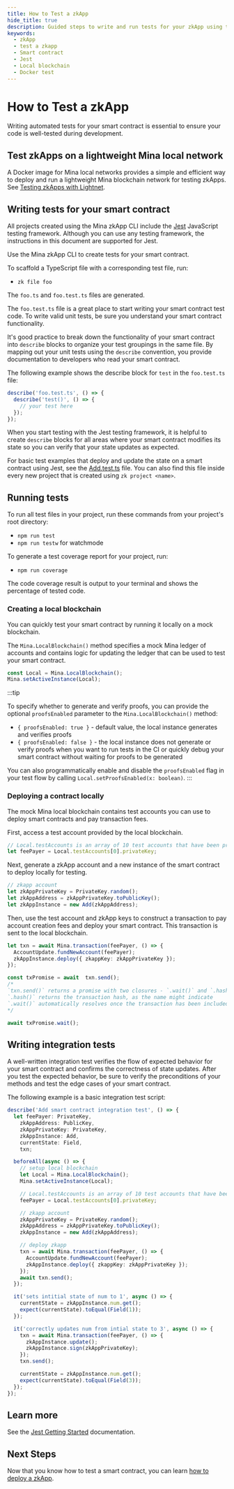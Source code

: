 ```yaml
---
title: How to Test a zkApp
hide_title: true
description: Guided steps to write and run tests for your zkApp using the Jest JavaScript testing framework, create and run tests, create a local blockchain, deploy a contract locally, and write integration tests.
keywords:
  - zkApp
  - test a zkapp
  - Smart contract
  - Jest
  - Local blockchain
  - Docker test
---
```


# How to Test a zkApp

Writing automated tests for your smart contract is essential to ensure your code is well-tested during development. 

## Test zkApps on a lightweight Mina local network

A Docker image for Mina local networks provides a simple and efficient way to deploy and run a lightweight Mina blockchain network for testing zkApps. See [Testing zkApps with Lightnet](/zkapps/testing-zkapps-lightnet).

## Writing tests for your smart contract

All projects created using the Mina zkApp CLI include the [Jest](https://jestjs.io/) JavaScript testing framework. Although you can use any testing framework, the instructions in this document are supported for Jest.

Use the Mina zkApp CLI to create tests for your smart contract.

To scaffold a TypeScript file with a corresponding test file, run:

- `zk file foo`

The `foo.ts` and `foo.test.ts` files are generated.

The `foo.test.ts` file is a great place to start writing your smart contract test code. To write valid unit tests, be sure you understand your smart contract functionality.

It's good practice to break down the functionality of your smart contract into `describe` blocks to organize your test groupings in the same file. By mapping out your unit tests using the `describe` convention, you provide documentation to developers who read your smart contract.

The following example shows the describe block for `test` in the `foo.test.ts` file:

```ts
describe('foo.test.ts', () => {
  describe('test()', () => {
    // your test here
  });
});
```

When you start testing with the Jest testing framework, it is helpful to create `describe` blocks for all areas where your smart contract modifies its state so you can verify that your state updates as expected.

For basic test examples that deploy and update the state on a smart contract using Jest, see the [Add.test.ts](https://github.com/o1-labs/zkapp-cli/blob/main/templates/project-ts/src/Add.test.ts) file. You can also find this file inside every new project that is created using `zk project <name>`.

## Running tests

To run all test files in your project, run these commands from your project's root directory:

- `npm run test` 
- `npm run testw` for watchmode

To generate a test coverage report for your project, run:

- `npm run coverage`

The code coverage result is output to your terminal and shows the percentage of tested code.

### Creating a local blockchain

You can quickly test your smart contract by running it locally on a mock blockchain.

The `Mina.LocalBlockchain()` method specifies a mock Mina ledger of accounts and contains logic for updating the ledger that can be used to test your smart contract.

```ts
const Local = Mina.LocalBlockchain();
Mina.setActiveInstance(Local);
```

:::tip

To specify whether to generate and verify proofs, you can provide the optional `proofsEnabled` parameter to the `Mina.LocalBlockchain()` method:

- `{ proofsEnabled: true }` - default value, the local instance generates and verifies proofs
- `{ proofsEnabled: false }` - the local instance does not generate or verify proofs when you want to run tests in the CI or quickly debug your smart contract without waiting for proofs to be generated

You can also programmatically enable and disable the `proofsEnabled` flag in your test flow by calling `Local.setProofsEnabled(x: boolean)`.
:::

### Deploying a contract locally

The mock Mina local blockchain contains test accounts you can use to deploy smart contracts and pay transaction fees.

First, access a test account provided by the local blockchain.

```ts
// Local.testAccounts is an array of 10 test accounts that have been pre-filled with Mina
let feePayer = Local.testAccounts[0].privateKey;
```

Next, generate a zkApp account and a new instance of the smart contract to deploy locally for testing.

```ts
// zkapp account
let zkAppPrivateKey = PrivateKey.random();
let zkAppAddress = zkAppPrivateKey.toPublicKey();
let zkAppInstance = new Add(zkAppAddress);
```

Then, use the test account and zkApp keys to construct a transaction to pay account creation fees and deploy your smart contract. This transaction is sent to the local blockchain.

```ts
let txn = await Mina.transaction(feePayer, () => {
  AccountUpdate.fundNewAccount(feePayer);
  zkAppInstance.deploy({ zkappKey: zkAppPrivateKey });
});

const txPromise = await  txn.send();
/*
`txn.send()` returns a promise with two closures - `.wait()` and `.hash()`
`.hash()` returns the transaction hash, as the name might indicate
`.wait()` automatically resolves once the transaction has been included in a block. this is redundant for the LocalBlockchain, but very helpful for live testnets
*/

await txPromise.wait();

```

## Writing integration tests

A well-written integration test verifies the flow of expected behavior for your smart contract and confirms the correctness of state updates. After you test the expected behavior, be sure to verify the preconditions of your methods and test the edge cases of your smart contract.

The following example is a basic integration test script:

```ts
describe('Add smart contract integration test', () => {
  let feePayer: PrivateKey,
    zkAppAddress: PublicKey,
    zkAppPrivateKey: PrivateKey,
    zkAppInstance: Add,
    currentState: Field,
    txn;

  beforeAll(async () => {
    // setup local blockchain
    let Local = Mina.LocalBlockchain();
    Mina.setActiveInstance(Local);

    // Local.testAccounts is an array of 10 test accounts that have been pre-filled with Mina
    feePayer = Local.testAccounts[0].privateKey;

    // zkapp account
    zkAppPrivateKey = PrivateKey.random();
    zkAppAddress = zkAppPrivateKey.toPublicKey();
    zkAppInstance = new Add(zkAppAddress);

    // deploy zkapp
    txn = await Mina.transaction(feePayer, () => {
      AccountUpdate.fundNewAccount(feePayer);
      zkAppInstance.deploy({ zkappKey: zkAppPrivateKey });
    });
    await txn.send();
  });

  it('sets intitial state of num to 1', async () => {
    currentState = zkAppInstance.num.get();
    expect(currentState).toEqual(Field(1));
  });

  it('correctly updates num from intial state to 3', async () => {
    txn = await Mina.transaction(feePayer, () => {
      zkAppInstance.update();
      zkAppInstance.sign(zkAppPrivateKey);
    });
    txn.send();

    currentState = zkAppInstance.num.get();
    expect(currentState).toEqual(Field(3));
  });
});
```

## Learn more

See the [Jest Getting Started](https://jestjs.io/docs/getting-started) documentation.

## Next Steps

Now that you know how to test a smart contract, you can learn [how to deploy a zkApp](how-to-deploy-a-zkapp).
